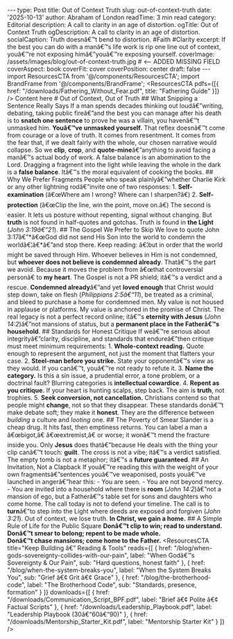﻿--- type: Post title: Out of Context Truth slug: out-of-context-truth date: '2025-10-13' author: Abraham of London readTime: 3 min read category: Editorial description: A call to clarity in an age of distortion. ogTitle: Out of Context Truth ogDescription: A call to clarity in an age of distortion. socialCaption: Truth doesnâ€™t bend to distortion. #Faith #Clarity excerpt: If the best you can do with a manâ€™s life work is rip one line out of context, youâ€™re not exposing himâ€”youâ€™re exposing yourself. coverImage: /assets/images/blog/out-of-context-truth.jpg # <-- ADDED MISSING FIELD coverAspect: book coverFit: cover coverPosition: center draft: false --- import ResourcesCTA from '@/components/ResourcesCTA'; import BrandFrame from '@/components/BrandFrame'; <ResourcesCTA pdfs={[{ href: "/downloads/Fathering_Without_Fear.pdf", title: "Fathering Guide" }]} /> <BrandFrame title="Legacy Tips" subtitle="Key Advice"> Content here </BrandFrame> # Out of Context, Out of Truth ## What Snipping a Sentence Really Says If a man spends decades thinking out loudâ€”writing, debating, taking public fireâ€”and the best you can manage after his death is to **snatch one sentence** to prove he was a villain, you havenâ€™t unmasked him. **Youâ€™ve unmasked yourself.** That reflex doesnâ€™t come from courage or a love of truth. It comes from resentment. It comes from the fear that, if we dealt fairly with the whole, our chosen narrative would collapse. So we **clip**, **crop**, and **quote-mine**â€”anything to avoid facing a manâ€™s actual body of work. <Verse cite="Proverbs 11:1"> A false balance is an abomination to the Lord. </Verse> Dragging a fragment into the light while leaving the whole in the dark is a **false balance**. Itâ€™s the moral equivalent of cooking the books. <Rule /> ## Why We Prefer Fragments People who speak plainlyâ€”whether Charlie Kirk or any other lightning rodâ€”invite one of two responses: 1. **Self-examination** (â€œWhere am I wrong? Where can I sharpen?â€) 2. **Self-protection** (â€œClip the line, win the point, move on.â€) The second is easier. It lets us posture without repenting, signal without changing. But **truth** is not found in half-quotes and gotchas. Truth is found in **the Light** (*John 3:19â€“21*). <Rule /> ## The Gospel We Prefer to Skip We love to quote John 3:17â€”*â€œGod did not send His Son into the world to condemn the worldâ€¦â€*â€”and stop there. Keep reading: <Verse cite="John 3:17â€“18"> â€¦but in order that the world might be saved through Him. Whoever believes in Him is not condemned, but **whoever does not believe is condemned already**. </Verse> Thatâ€™s the part we avoid. Because it moves the problem from â€œthat controversial personâ€ to **my heart**. The Gospel is not a PR shield; itâ€™s a verdict and a rescue. **Condemned already**â€”and yet **loved enough** that Christ would step down, take on flesh (*Philippians 2:5â€“11*), be treated as a criminal, and bleed to purchase a home for condemned men. My value is not housed in applause or platforms. My value is anchored in the promise of Christ. The real legacy is not a perfect record online; itâ€™s **eternity with Jesus** (*John 14:2*)â€”not mansions of status, but a **permanent place in the Fatherâ€™s household**. <Rule /> ## Standards for Honest Critique If weâ€™re serious about integrityâ€”clarity, discipline, and standards that endureâ€”then critique must meet minimum requirements: 1. **Whole-context reading.** Quote enough to represent the argument, not just the moment that flatters your case. 2. **Steel-man before you strike.** State your opponentâ€™s view as they would. If you canâ€™t, youâ€™re not ready to refute it. 3. **Name the category.** Is this a sin issue, a prudential error, a tone problem, or a doctrinal fault? Blurring categories is **intellectual cowardice**. 4. **Repent as you critique.** If your heart is hunting scalps, step back. The aim is **truth**, not trophies. 5. **Seek conversion, not cancellation.** Christians contend so that people might **change**, not so that they disappear. These standards donâ€™t make debate soft; they make it **honest**. They are the difference between *building* a culture and *looting* one. <Rule /> ## The Poverty of Smear Slander is a cheap drug. It hits fast, then emptiness returns. You can label a man a â€œbigot,â€ â€œextremist,â€ or worse; it wonâ€™t mend the fracture inside you. Only **Jesus** does thatâ€”because He deals with the thing your clip canâ€™t touch: **guilt**. <PullLine> The cross is not a vibe; itâ€™s a verdict satisfied.<br /> The empty tomb is not a metaphor; itâ€™s a **future guaranteed**. </PullLine> <Rule /> ## An Invitation, Not a Clapback If youâ€™re reading this with the weight of your own fragmentsâ€”sentences youâ€™ve weaponised, posts youâ€™ve launched in angerâ€”hear this: - You are seen. - You are not beyond mercy. - You are invited into a household where there is **room** (*John 14:2*)â€”not a mansion of ego, but a Fatherâ€™s table set for sons and daughters who come home. The call today is not to defend your timeline. The call is to **turn**â€”to step into the Light where deeds are exposed and forgiven (*John 3:21*). Out of context, we lose truth. **In Christ, we gain a home.** <Rule /> ## A Simple Rule of Life for the Public Square <PullLine subtle> **Donâ€™t clip to win; read to understand.**<br /> **Donâ€™t smear to belong; repent to be made whole.**<br /> **Donâ€™t chase mansions; come home to the Father.** </PullLine> <ResourcesCTA title="Keep Building â€” Reading & Tools" reads={[ { href: "/blog/when-gods-sovereignty-collides-with-our-pain", label: "When Godâ€™s Sovereignty & Our Pain", sub: "Hard questions, honest faith" }, { href: "/blog/when-the-system-breaks-you", label: "When the System Breaks You", sub: "Grief â€¢ Grit â€¢ Grace" }, { href: "/blog/the-brotherhood-code", label: "The Brotherhood Code", sub: "Standards, presence, formation" } ]} downloads={[ { href: "/downloads/Communication_Script_BPF.pdf", label: "Brief â€¢ Polite â€¢ Factual Scripts" }, { href: "/downloads/Leadership_Playbook.pdf", label: "Leadership Playbook (30â€“60â€“90)" }, { href: "/downloads/Mentorship_Starter_Kit.pdf", label: "Mentorship Starter Kit" } ]} />

